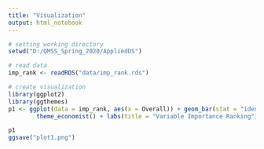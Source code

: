 ```yaml
---
title: "Visualization"
output: html_notebook
---
```


```r

# setting working directory
setwd("D:/QMSS_Spring_2020/AppliedDS")

# read data
imp_rank <- readRDS("data/imp_rank.rds")

# create visualization
library(ggplot2)
library(ggthemes)
p1 <- ggplot(data = imp_rank, aes(x = Overall)) + geom_bar(stat = "identity") +
        theme_economist() + labs(title = "Variable Importance Ranking")

p1
ggsave("plot1.png")
```